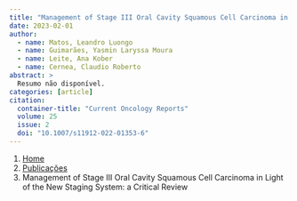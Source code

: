 ```yaml
---
title: "Management of Stage III Oral Cavity Squamous Cell Carcinoma in Light of the New Staging System: a Critical Review"
date: 2023-02-01
author:
  - name: Matos, Leandro Luongo
  - name: Guimarães, Yasmin Laryssa Moura
  - name: Leite, Ana Kober
  - name: Cernea, Claudio Roberto
abstract: > 
  Resumo não disponível.
categories: [article]
citation: 
  container-title: "Current Oncology Reports"
  volume: 25
  issue: 2
  doi: "10.1007/s11912-022-01353-6"
---
```


```{=html}
<nav aria-label="breadcrumb">
  <ol class="breadcrumb">
    <li class="breadcrumb-item"><a href="../../index.html">Home</a></li>
    <li class="breadcrumb-item"><a href="../index.html">Publicações</a></li>
    <li class="breadcrumb-item active" aria-current="page">Management of Stage III Oral Cavity Squamous Cell Carcinoma in Light of the New Staging System: a Critical Review</li>
  </ol>
</nav>
```
